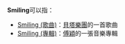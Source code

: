 '''Smiling'''可以指：

*[[Smiling_(歌曲)|Smiling (歌曲)]]：[[貝塔樂團|貝塔樂團]]的一首歌曲
*[[Smiling_(專輯)|Smiling (專輯)]]：[[傅穎|傅穎]]的一張音樂專輯

{{disambig|Cat=作品消歧義}}